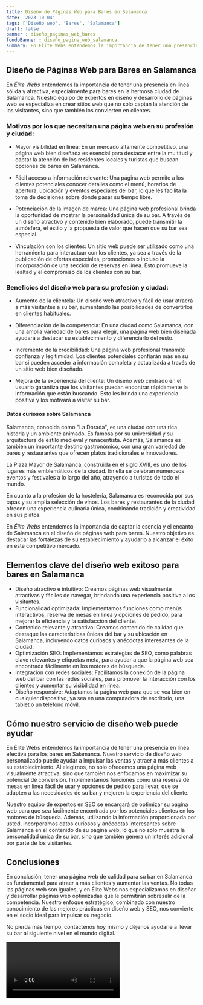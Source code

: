 ```yaml
---
title: Diseño de Páginas Web para Bares en Salamanca
date: '2023-10-04'
tags: ['Diseño web', 'Bares', 'Salamanca']
draft: false
banner : diseño_paginas_web_bares
fondoBanner : diseño_pagina_web_salamanca
summary: En Élite Webs entendemos la importancia de tener una presencia en línea sólida y atractiva, especialmente para bares en la hermosa ciudad de Salamanca. Nuestro equipo de expertos en diseño y desarrollo de páginas web se especializa en crear sitios web que no solo captan la atención de los visitantes, sino que también los convierten en clientes. 
---
```


## Diseño de Páginas Web para Bares en Salamanca

En *Élite Webs* entendemos la importancia de tener una presencia en línea sólida y atractiva, especialmente para bares en la hermosa ciudad de Salamanca. Nuestro equipo de expertos en diseño y desarrollo de páginas web se especializa en crear sitios web que no solo captan la atención de los visitantes, sino que también los convierten en clientes. 

### Motivos por los que necesitan una página web en su profesión y ciudad:

- Mayor visibilidad en línea: En un mercado altamente competitivo, una página web bien diseñada es esencial para destacar entre la multitud y captar la atención de los residentes locales y turistas que buscan opciones de bares en Salamanca.

- Fácil acceso a información relevante: Una página web permite a los clientes potenciales conocer detalles como el menú, horarios de apertura, ubicación y eventos especiales del bar, lo que les facilita la toma de decisiones sobre dónde pasar su tiempo libre.

- Potenciación de la imagen de marca: Una página web profesional brinda la oportunidad de mostrar la personalidad única de su bar. A través de un diseño atractivo y contenido bien elaborado, puede transmitir la atmósfera, el estilo y la propuesta de valor que hacen que su bar sea especial.

- Vinculación con los clientes: Un sitio web puede ser utilizado como una herramienta para interactuar con los clientes, ya sea a través de la publicación de ofertas especiales, promociones o incluso la incorporación de una sección de reservas en línea. Esto promueve la lealtad y el compromiso de los clientes con su bar.

### Beneficios del diseño web para su profesión y ciudad:

- Aumento de la clientela: Un diseño web atractivo y fácil de usar atraerá a más visitantes a su bar, aumentando las posibilidades de convertirlos en clientes habituales.

- Diferenciación de la competencia: En una ciudad como Salamanca, con una amplia variedad de bares para elegir, una página web bien diseñada ayudará a destacar su establecimiento y diferenciarlo del resto.

- Incremento de la credibilidad: Una página web profesional transmite confianza y legitimidad. Los clientes potenciales confiarán más en su bar si pueden acceder a información completa y actualizada a través de un sitio web bien diseñado.

- Mejora de la experiencia del cliente: Un diseño web centrado en el usuario garantiza que los visitantes puedan encontrar rápidamente la información que están buscando. Esto les brinda una experiencia positiva y los motivará a visitar su bar.

#### Datos curiosos sobre Salamanca

Salamanca, conocida como "La Dorada", es una ciudad con una rica historia y un ambiente animado. Es famosa por su universidad y su arquitectura de estilo medieval y renacentista. Además, Salamanca es también un importante destino gastronómico, con una gran variedad de bares y restaurantes que ofrecen platos tradicionales e innovadores.

La Plaza Mayor de Salamanca, construida en el siglo XVIII, es uno de los lugares más emblemáticos de la ciudad. En ella se celebran numerosos eventos y festivales a lo largo del año, atrayendo a turistas de todo el mundo.

En cuanto a la profesión de la hostelería, Salamanca es reconocida por sus tapas y su amplia selección de vinos. Los bares y restaurantes de la ciudad ofrecen una experiencia culinaria única, combinando tradición y creatividad en sus platos.

En *Élite Webs* entendemos la importancia de captar la esencia y el encanto de Salamanca en el diseño de páginas web para bares. Nuestro objetivo es destacar las fortalezas de su establecimiento y ayudarlo a alcanzar el éxito en este competitivo mercado.

<GifSeo />

<Cta />

## Elementos clave del diseño web exitoso para bares en Salamanca

- Diseño atractivo e intuitivo: Creamos páginas web visualmente atractivas y fáciles de navegar, brindando una experiencia positiva a los visitantes.
- Funcionalidad optimizada: Implementamos funciones como menús interactivos, reserva de mesas en línea y opciones de pedido, para mejorar la eficiencia y la satisfacción del cliente.
- Contenido relevante y atractivo: Creamos contenido de calidad que destaque las características únicas del bar y su ubicación en Salamanca, incluyendo datos curiosos y anécdotas interesantes de la ciudad.
- Optimización SEO: Implementamos estrategias de SEO, como palabras clave relevantes y etiquetas meta, para ayudar a que la página web sea encontrada fácilmente en los motores de búsqueda.
- Integración con redes sociales: Facilitamos la conexión de la página web del bar con las redes sociales, para promover la interacción con los clientes y aumentar su visibilidad en línea.
- Diseño responsive: Adaptamos la página web para que se vea bien en cualquier dispositivo, ya sea en una computadora de escritorio, una tablet o un teléfono móvil.

## Cómo nuestro servicio de diseño web puede ayudar

En Élite Webs entendemos la importancia de tener una presencia en línea efectiva para los bares en Salamanca. Nuestro servicio de diseño web personalizado puede ayudar a impulsar las ventas y atraer a más clientes a su establecimiento. Al elegirnos, no solo ofrecemos una página web visualmente atractiva, sino que también nos enfocamos en maximizar su potencial de conversión. Implementamos funciones como una reserva de mesas en línea fácil de usar y opciones de pedido para llevar, que se adapten a las necesidades de su bar y mejoren la experiencia del cliente.

Nuestro equipo de expertos en SEO se encargará de optimizar su página web para que sea fácilmente encontrada por los potenciales clientes en los motores de búsqueda. Además, utilizando la información proporcionada por usted, incorporamos datos curiosos y anécdotas interesantes sobre Salamanca en el contenido de su página web, lo que no solo muestra la personalidad única de su bar, sino que también genera un interés adicional por parte de los visitantes.

## Conclusiones

En conclusión, tener una página web de calidad para su bar en Salamanca es fundamental para atraer a más clientes y aumentar las ventas. No todas las páginas web son iguales, y en Élite Webs nos especializamos en diseñar y desarrollar páginas web optimizadas que le permitirán sobresalir de la competencia. Nuestro enfoque estratégico, combinado con nuestro conocimiento de las mejores prácticas en diseño web y SEO, nos convierte en el socio ideal para impulsar su negocio.

No pierda más tiempo, contáctenos hoy mismo y déjenos ayudarle a llevar su bar al siguiente nivel en el mundo digital.

<Video />

<CtaBot job='Bares' city='Salamanca'/>

<Gmaps query='Salamanca+españa+maps' />